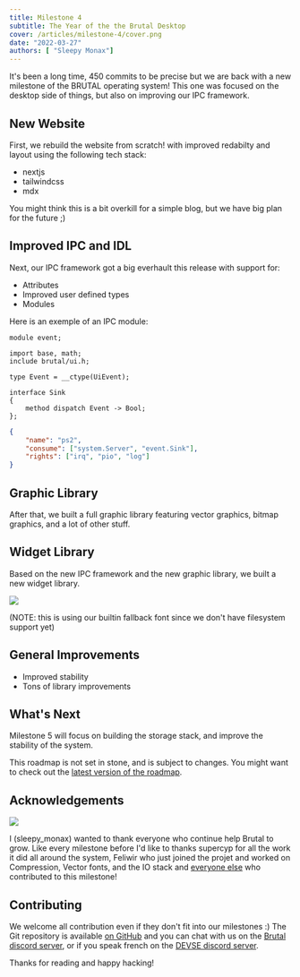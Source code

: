 ```yaml
---
title: Milestone 4
subtitle: The Year of the the Brutal Desktop
cover: /articles/milestone-4/cover.png
date: "2022-03-27"
authors: [ "Sleepy Monax"]
---
```


It's been a long time, 450 commits to be precise but we are back with a new milestone of the BRUTAL operating system! This one was focused on the desktop side of things, but also on improving our IPC framework.

## New Website

First, we rebuild the website from scratch! with improved redabilty and layout using the following tech stack:

- nextjs
- tailwindcss
- mdx

You might think this is a bit overkill for a simple blog, but we have big plan for the future ;)

## Improved IPC and IDL

Next, our IPC framework got a big everhault this release with support for:

- Attributes
- Improved user defined types
- Modules

Here is an exemple of an IPC module:

```
module event;

import base, math;
include brutal/ui.h;

type Event = __ctype(UiEvent);

interface Sink
{
    method dispatch Event -> Bool;
};
```


```json
{
    "name": "ps2",
    "consume": ["system.Server", "event.Sink"],
    "rights": ["irq", "pio", "log"]
}
```

## Graphic Library

After that, we built a full graphic library featuring vector graphics, bitmap graphics, and a lot of other stuff.

## Widget Library

Based on the new IPC framework and the new graphic library, we built a new widget library.

![](/articles/milestone-4/desktop.png)

(NOTE: this is using our builtin fallback font since we don't have filesystem support yet)

## General Improvements

- Improved stability
- Tons of library improvements

## What's Next

Milestone 5 will focus on building the storage stack, and improve the stability of the system.

This roadmap is not set in stone, and is subject to changes. You might want to check out the <a href="https://github.com/brutal-org/brutal/blob/main/meta/roadmap.md">latest version of the roadmap</a>.

## Acknowledgements

![](/articles/milestone-3/thanks.png)

I (sleepy_monax) wanted to thank everyone who continue help Brutal to grow. Like every milestone before I'd like to thanks supercyp for all the work it did all around the system, Feliwir who just joined the projet and worked on Compression, Vector fonts, and the IO stack and <a href="https://github.com/brutal-org/brutal/graphs/contributors">everyone else</a> who contributed to this milestone!

## Contributing

We welcome all contribution even if they don't fit into our milestones :) The Git repository is available <a class="link" href="https://github.com/brutal-org/brutal">on GitHub</a> and you can chat with us on the <a class="link" href="http://discord.skiftos.org">Brutal discord server</a>, or if you speak french on the <a class="link" href="https://discord.com/invite/3XjkM6q">DEVSE discord server</a>.

Thanks for reading and happy hacking!
